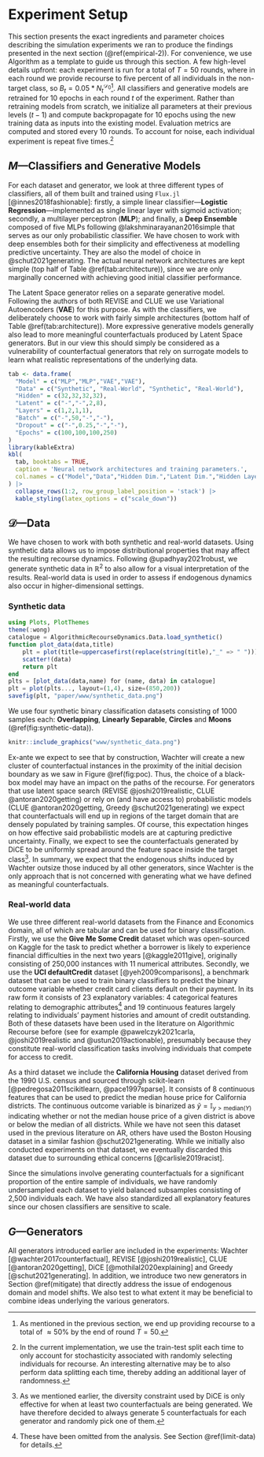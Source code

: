 # Experiment Setup {#empirical}

This section presents the exact ingredients and parameter choices describing the simulation experiments we ran to produce the findings presented in the next section (\@ref(empirical-2)). For convenience, we use Algorithm \ref{algo-experiment} as a template to guide us through this section. A few high-level details upfront: each experiment is run for a total of $T=50$ rounds, where in each round we provide recourse to five percent of all individuals in the non-target class, so $B_t=0.05 * N_t^{\mathcal{D}_0}$^[As mentioned in the previous section, we end up providing recourse to a total of $\approx50\%$ by the end of round $T=50$.]. All classifiers and generative models are retrained for 10 epochs in each round $t$ of the experiment. Rather than retraining models from scratch, we initialize all parameters at their previous levels ($t-1$) and compute backpropagate for 10 epochs using the new training data as inputs into the existing model. Evaluation metrics are computed and stored every 10 rounds. To account for noise, each individual experiment is repeat five times.^[In the current implementation, we use the train-test split each time to only account for stochasticity associated with randomly selecting individuals for recourse. An interesting alternative may be to also perform data splitting each time, thereby adding an additional layer of randomness.]

## $M$---Classifiers and Generative Models {#empirical-classifiers}

For each dataset and generator, we look at three different types of classifiers, all of them built and trained using `Flux.jl` [@innes2018fashionable]: firstly, a simple linear classifier---**Logistic Regression**---implemented as single linear layer with sigmoid activation; secondly, a multilayer perceptron (**MLP**); and finally, a **Deep Ensemble** composed of five MLPs following @lakshminarayanan2016simple that serves as our only probabilistic classifier. We have chosen to work with deep ensembles both for their simplicity and effectiveness at modelling predictive uncertainty. They are also the model of choice in @schut2021generating. The actual neural network architectures are kept simple (top half of Table \@ref(tab:architecture)), since we are only marginally concerned with achieving good initial classifier performance.

The Latent Space generator relies on a separate generative model. Following the authors of both REVISE and CLUE we use Variational Autoencoders (**VAE**) for this purpose. As with the classifiers, we deliberately choose to work with fairly simple architectures (bottom half of Table \@ref(tab:architecture)). More expressive generative models generally also lead to more meaningful counterfactuals produced by Latent Space generators. But in our view this should simply be considered as a vulnerability of counterfactual generators that rely on surrogate models to learn what realistic representations of the underlying data. 

```r
tab <- data.frame(
  "Model" = c("MLP","MLP","VAE","VAE"),
  "Data" = c("Synthetic", "Real-World", "Synthetic", "Real-World"),
  "Hidden" = c(32,32,32,32),
  "Latent" = c("-","-",2,8),
  "Layers" = c(1,2,1,1),
  "Batch" = c("-",50,"-","-"),
  "Dropout" = c("-",0.25,"-","-"),
  "Epochs" = c(100,100,100,250)
)
library(kableExtra)
kbl(
  tab, booktabs = TRUE,
  caption = 'Neural network architectures and training parameters.',
  col.names = c("Model","Data","Hidden Dim.","Latent Dim.","Hidden Layers", "Batch", "Dropout", "Epochs")
) |> 
  collapse_rows(1:2, row_group_label_position = 'stack') |>
  kable_styling(latex_options = c("scale_down"))
```

## $\mathcal{D}$---Data {#empirical-data}

We have chosen to work with both synthetic and real-world datasets. Using synthetic data allows us to impose distributional properties that may affect the resulting recourse dynamics. Following @upadhyay2021robust, we generate synthetic data in $\mathbb{R}^2$ to also allow for a visual interpretation of the results. Real-world data is used in order to assess if endogenous dynamics also occur in higher-dimensional settings.

### Synthetic data

```julia
using Plots, PlotThemes
theme(:wong)
catalogue = AlgorithmicRecourseDynamics.Data.load_synthetic()
function plot_data(data,title)
    plt = plot(title=uppercasefirst(replace(string(title),"_" => " ")))
    scatter!(data)
    return plt
end
plts = [plot_data(data,name) for (name, data) in catalogue]
plt = plot(plts..., layout=(1,4), size=(850,200))
savefig(plt, "paper/www/synthetic_data.png")
```

We use four synthetic binary classification datasets consisting of 1000 samples each: **Overlapping**, **Linearly Separable**, **Circles** and **Moons** (\@ref(fig:synthetic-data)).

```r
knitr::include_graphics("www/synthetic_data.png")
```

Ex-ante we expect to see that by construction, Wachter will create a new cluster of counterfactual instances in the proximity of the initial decision boundary as we saw in Figure \@ref(fig:poc). Thus, the choice of a black-box model may have an impact on the paths of the recourse. For generators that use latent space search (REVISE @joshi2019realistic, CLUE @antoran2020getting) or rely on (and have access to) probabilistic models (CLUE @antoran2020getting, Greedy @schut2021generating) we expect that counterfactuals will end up in regions of the target domain that are densely populated by training samples. Of course, this expectation hinges on how effective said probabilistic models are at capturing predictive uncertainty. Finally, we expect to see the counterfactuals generated by DiCE to be uniformly spread around the feature space inside the target class^[As we mentioned earlier, the diversity constraint used by DiCE is only effective for when at least two counterfactuals are being generated. We have therefore decided to always generate 5 counterfactuals for each generator and randomly pick one of them.]. In summary, we expect that the endogenous shifts induced by Wachter outsize those induced by all other generators, since Wachter is the only approach that is not concerned with generating what we have defined as meaningful counterfactuals. 

### Real-world data

We use three different real-world datasets from the Finance and Economics domain, all of which are tabular and can be used for binary classification. Firstly, we use the **Give Me Some Credit** dataset which was open-sourced on Kaggle for the task to predict whether a borrower is likely to experience financial difficulties in the next two years [@kaggle2011give], originally consisting of 250,000 instances with 11 numerical attributes. Secondly, we use the **UCI defaultCredit** dataset [@yeh2009comparisons], a benchmark dataset that can be used to train binary classifiers to predict the binary outcome variable whether credit card clients default on their payment. In its raw form it consists of 23 explanatory variables: 4 categorical features relating to demographic attributes^[These have been omitted from the analysis. See Section \@ref(limit-data) for details.] and 19 continuous features largely relating to individuals' payment histories and amount of credit outstanding. Both of these datasets have been used in the literature on Algorithmic Recourse before (see for example @pawelczyk2021carla, @joshi2019realistic and @ustun2019actionable), presumably because they constitute real-world classification tasks involving individuals that compete for access to credit. 

As a third dataset we include the **California Housing** dataset derived from the 1990 U.S. census and sourced through scikit-learn [@pedregosa2011scikitlearn, @pace1997sparse]. It consists of 8 continuous features that can be used to predict the median house price for California districts. The continuous outcome variable is binarized as $\tilde{y}=\mathbb{I}_{y>\text{median}(Y)}$ indicating whether or not the median house price of a given district is above or below the median of all districts. While we have not seen this dataset used in the previous literature on AR, others have used the Boston Housing dataset in a similar fashion @schut2021generating. While we initially also conducted experiments on that dataset, we eventually discarded this dataset due to surrounding ethical concerns [@carlisle2019racist].

Since the simulations involve generating counterfactuals for a significant proportion of the entire sample of individuals, we have randomly undersampled each dataset to yield balanced subsamples consisting of 2,500 individuals each. We have also standardized all explanatory features since our chosen classifiers are sensitive to scale.

## $G$---Generators

All generators introduced earlier are included in the experiments: Wachter [@wachter2017counterfactual], REVISE [@joshi2019realistic], CLUE [@antoran2020getting], DiCE [@mothilal2020explaining] and Greedy [@schut2021generating]. In addition, we introduce two new generators in Section \@ref(mitigate) that directly address the issue of endogenous domain and model shifts. We also test to what extent it may be beneficial to combine ideas underlying the various generators. 








